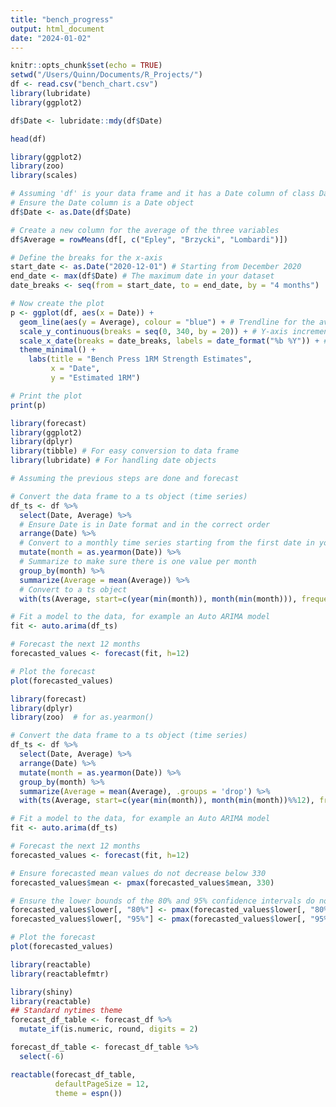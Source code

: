 ```yaml
---
title: "bench_progress"
output: html_document
date: "2024-01-02"
---
```


```r
knitr::opts_chunk$set(echo = TRUE)
setwd("/Users/Quinn/Documents/R_Projects/")
df <- read.csv("bench_chart.csv")
library(lubridate)
library(ggplot2)

df$Date <- lubridate::mdy(df$Date)

head(df)


```

```r
library(ggplot2)
library(zoo)
library(scales)

# Assuming 'df' is your data frame and it has a Date column of class Date
# Ensure the Date column is a Date object
df$Date <- as.Date(df$Date)

# Create a new column for the average of the three variables
df$Average = rowMeans(df[, c("Epley", "Brzycki", "Lombardi")])

# Define the breaks for the x-axis
start_date <- as.Date("2020-12-01") # Starting from December 2020
end_date <- max(df$Date) # The maximum date in your dataset
date_breaks <- seq(from = start_date, to = end_date, by = "4 months")

# Now create the plot
p <- ggplot(df, aes(x = Date)) +
  geom_line(aes(y = Average), colour = "blue") + # Trendline for the average
  scale_y_continuous(breaks = seq(0, 340, by = 20)) + # Y-axis increments of 20, up to 340
  scale_x_date(breaks = date_breaks, labels = date_format("%b %Y")) + # X-axis every 4 months
  theme_minimal() +
    labs(title = "Bench Press 1RM Strength Estimates",
         x = "Date",
         y = "Estimated 1RM")

# Print the plot
print(p)

```

```r

library(forecast)
library(ggplot2)
library(dplyr)
library(tibble) # For easy conversion to data frame
library(lubridate) # For handling date objects

# Assuming the previous steps are done and forecast

```

```r
# Convert the data frame to a ts object (time series)
df_ts <- df %>%
  select(Date, Average) %>%
  # Ensure Date is in Date format and in the correct order
  arrange(Date) %>%
  # Convert to a monthly time series starting from the first date in your data
  mutate(month = as.yearmon(Date)) %>%
  # Summarize to make sure there is one value per month
  group_by(month) %>%
  summarize(Average = mean(Average)) %>%
  # Convert to a ts object
  with(ts(Average, start=c(year(min(month)), month(min(month))), frequency=12))

# Fit a model to the data, for example an Auto ARIMA model
fit <- auto.arima(df_ts)

# Forecast the next 12 months
forecasted_values <- forecast(fit, h=12)

# Plot the forecast
plot(forecasted_values)

```

```r
library(forecast)
library(dplyr)
library(zoo)  # for as.yearmon()

# Convert the data frame to a ts object (time series)
df_ts <- df %>%
  select(Date, Average) %>%
  arrange(Date) %>%
  mutate(month = as.yearmon(Date)) %>%
  group_by(month) %>%
  summarize(Average = mean(Average), .groups = 'drop') %>%
  with(ts(Average, start=c(year(min(month)), month(min(month))%%12), frequency=12))

# Fit a model to the data, for example an Auto ARIMA model
fit <- auto.arima(df_ts)

# Forecast the next 12 months
forecasted_values <- forecast(fit, h=12)

# Ensure forecasted mean values do not decrease below 330
forecasted_values$mean <- pmax(forecasted_values$mean, 330)

# Ensure the lower bounds of the 80% and 95% confidence intervals do not decrease below 330
forecasted_values$lower[, "80%"] <- pmax(forecasted_values$lower[, "80%"], 330)
forecasted_values$lower[, "95%"] <- pmax(forecasted_values$lower[, "95%"], 330)

# Plot the forecast
plot(forecasted_values)
```

```r
library(reactable)
library(reactablefmtr)
```

```r
library(shiny)
library(reactable)
## Standard nytimes theme
forecast_df_table <- forecast_df %>%
  mutate_if(is.numeric, round, digits = 2)

forecast_df_table <- forecast_df_table %>% 
  select(-6)

reactable(forecast_df_table,
          defaultPageSize = 12,
          theme = espn())

```


